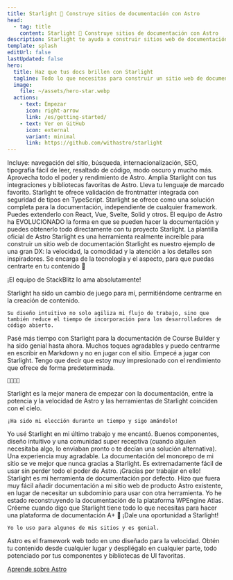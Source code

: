 ```yaml
---
title: Starlight 🌟 Construye sitios de documentación con Astro
head:
  - tag: title
    content: Starlight 🌟 Construye sitios de documentación con Astro
description: Starlight te ayuda a construir sitios web de documentación hermosos y de alto rendimiento utilizando Astro.
template: splash
editUrl: false
lastUpdated: false
hero:
  title: Haz que tus docs brillen con Starlight
  tagline: Todo lo que necesitas para construir un sitio web de documentación estelar. Rápido, accesible y fácil de usar.
  image:
    file: ~/assets/hero-star.webp
  actions:
    - text: Empezar
      icon: right-arrow
      link: /es/getting-started/
    - text: Ver en GitHub
      icon: external
      variant: minimal
      link: https://github.com/withastro/starlight
---
```



<CardGrid stagger>
	<Card title="Documentación que deleita" icon="open-book">
		Incluye: navegación del sitio, búsqueda, internacionalización, SEO,
		tipografía fácil de leer, resaltado de código, modo oscuro y mucho más.
	</Card>
	<Card title="Impulsado por Astro" icon="rocket">
		Aprovecha todo el poder y rendimiento de Astro. Amplía Starlight con tus
		integraciones y bibliotecas favoritas de Astro.
	</Card>
	<Card title="Markdown, Markdoc y MDX" icon="document">
		Lleva tu lenguaje de marcado favorito. Starlight te ofrece validación de
		frontmatter integrada con seguridad de tipos en TypeScript.
	</Card>
	<Card title="Lleva tus propios componentes de UI" icon="puzzle">
		Starlight se ofrece como una solución completa para la documentación,
		independiente de cualquier framework. Puedes extenderlo con React, Vue,
		Svelte, Solid y otros.
	</Card>
</CardGrid>

<TestimonialGrid title="Lo que nuestros usuarios opinan">
  <Testimonial
    name="Rachel"
    handle="rachelnabors"
    cite="https://twitter.com/astrodotbuild/status/1724934718745915558"
  >
	El equipo de Astro ha EVOLUCIONADO la forma en que se pueden hacer la documentación y puedes obtenerlo todo directamente con tu proyecto Starlight.
  </Testimonial>
  <Testimonial
    name="Flavio"
    handle="flaviocopes"
    cite="https://twitter.com/flaviocopes/status/1738237658717905108"
  >
	La plantilla oficial de Astro Starlight es una herramienta realmente increíble para construir un sitio web de documentación
  </Testimonial>
  <Testimonial
    name="Tomek"
    handle="sulco"
    cite="https://twitter.com/sulco/status/1735610348730802342"
  >
	Starlight es nuestro ejemplo de una gran DX: la velocidad, la comodidad y 
	la atención a los detalles son inspiradores. Se encarga de la tecnología y el aspecto, 
	para que puedas centrarte en tu contenido 👏

¡El equipo de StackBlitz lo ama absolutamente!

  </Testimonial>
  <Testimonial
    name="Roberto"
    handle="RmeetsH"
    cite="https://twitter.com/RmeetsH/status/1735783992018760090"
  >
	Starlight ha sido un cambio de juego para mí, permitiéndome centrarme en la creación de contenido.

    Su diseño intuitivo no solo agiliza mi flujo de trabajo, sino que también reduce el tiempo de incorporación para los desarrolladores de código abierto.

  </Testimonial>
  <Testimonial
    name="Joel"
    handle="jhooks"
    cite="https://twitter.com/jhooks/status/1727405160547418405"
  >
	Pasé más tiempo con Starlight para la documentación de Course Builder y ha sido genial hasta ahora. Muchos toques agradables y puedo centrarme en escribir en Markdown y no en jugar con el sitio.
  </Testimonial>
  <Testimonial
    name="Rick"
    handle="rick_viscomi"
    cite="https://twitter.com/rick_viscomi/status/1665867447910510593"
  >
	Empecé a jugar con Starlight. Tengo que decir que estoy muy impresionado con el rendimiento que ofrece de forma predeterminada.

    💯💯💯💯

  </Testimonial>
  <Testimonial
    name="Nicolas"
    handle="beaussan"
    cite="https://twitter.com/beaussan/status/1735625189583466893"
  >
	Starlight es la mejor manera de empezar con la documentación, entre la 
	potencia y la velocidad de Astro y las herramientas de Starlight 
	coinciden con el cielo.

    ¡Ha sido mi elección durante un tiempo y sigo amándolo!

  </Testimonial>
  <Testimonial
    name="Sylwia"
    handle="SylwiaVargas"
    cite="https://x.com/SylwiaVargas/status/1726556825741578286"
  >
	Yo usé Starlight en mi último trabajo y me encantó. Buenos componentes, diseño 
	intuitivo y una comunidad super receptiva (cuando alguien necesitaba algo, 
	lo enviaban pronto o te decían una solución alternativa). Una experiencia muy agradable.
  </Testimonial>
  <Testimonial
    name="Lou Cyx"
    handle="loucyx"
    cite="https://elk.zone/m.webtoo.ls/@loucyx@mastodon.social/111587380021362284"
  >
	La documentación del monorepo de mi sitio se ve mejor que nunca gracias a Starlight. Es extremadamente fácil de usar sin perder todo el poder de Astro. ¡Gracias por trabajar en ello!
  </Testimonial>
  <Testimonial
    name="BowTiedWebReaper"
    handle="BowTiedWebReapr"
    cite="https://twitter.com/BowTiedWebReapr/status/1735633399501697517"
  >
	Starlight es mi herramienta de documentación por defecto. Hizo que fuera muy fácil añadir documentación a mi sitio web de producto Astro existente, en lugar de necesitar un subdominio para usar con otra herramienta.
  </Testimonial>
  <Testimonial
    name="Jeff"
    handle="J_Everhart383"
    cite="https://twitter.com/J_Everhart383/status/1691900590048292908"
  >
	Yo he estado reconstruyendo la documentación de la plataforma WPEngine Atlas. Créeme cuando digo que Starlight tiene todo lo que necesitas para hacer una plataforma de documentación A+ 🙌
  </Testimonial>
  <Testimonial
    name="Chloe"
    handle="solelychloe"
    cite="https://twitter.com/solelychloe/status/1695115277602628082"
  >
	¡Dale una oportunidad a Starlight!

    Yo lo uso para algunos de mis sitios y es genial.

  </Testimonial>
</TestimonialGrid>

<AboutAstro title="Presentado por">
Astro es el framework web todo en uno diseñado para la velocidad. Obtén tu contenido desde cualquier lugar y despliégalo en cualquier parte, todo potenciado por tus componentes y bibliotecas de UI favoritas.

[Aprende sobre Astro](https://astro.build/)

</AboutAstro>
